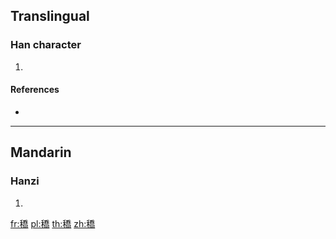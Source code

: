 {{character info/new}}
==Translingual==

===Han character===
{{Han char|rn=115|rad=禾|as=12|sn=17|four=22927|canj=HDHKB}}

# {{defn|Han|sort=禾12}}

====References====
* {{Han ref|kx=0860.250|dkj=25303|dj=1286.270|hdz=42632.110|uh=7A5A|ud=31322|bh=EDB6|bd=60854}}

----

==Mandarin==

===Hanzi===
{{cmn-hanzi|pin=[[jiāo]] ([[jiao1]])|wg=chiao<sup>1</sup>}}

# {{defn|lang=cmn|sort=禾12}}

[[fr:穚]]
[[pl:穚]]
[[th:穚]]
[[zh:穚]]